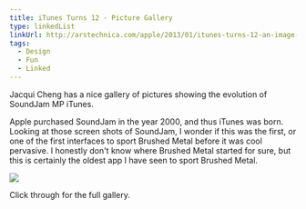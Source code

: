 ```yaml
---
title: iTunes Turns 12 - Picture Gallery
type: linkedList
linkUrl: http://arstechnica.com/apple/2013/01/itunes-turns-12-an-image-gallery/
tags:
  - Design
  - Fun
  - Linked
---
```


Jacqui Cheng has a nice gallery of pictures showing the evolution of SoundJam MP iTunes.

Apple purchased SoundJam in the year 2000, and thus iTunes was born. Looking at those screen shots of SoundJam, I wonder if this was the first, or one of the first interfaces to sport Brushed Metal before it was cool pervasive. I honestly don't know where Brushed Metal started for sure, but this is certainly the oldest app I have seen to sport Brushed Metal.

![](http://buzzingpixel.com/?ACT=40&fid=93&d=1501&f=soundjammp_ipodobserver.jpg)

Click through for the full gallery.
